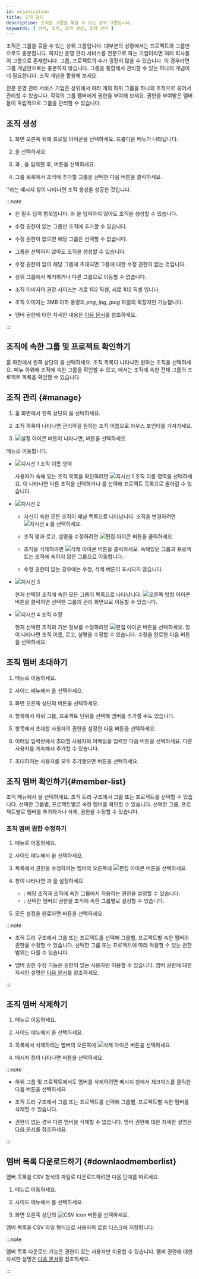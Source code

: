 ```yaml
---
id: organization
title: 조직 관리
description: 조직은 그룹을 묶을 수 있는 상위 그룹입니다.
keywords: [ 관리, 조직, 조직 생성, 조직 관리 ]
---
```


조직은 그룹을 묶을 수 있는 상위 그룹입니다. 대부분의 상황에서는 프로젝트와 그룹만으로도 충분합니다. 하지만 운영 관리 서비스를 전문으로 하는 기업이라면 여러 회사들이 그룹으로 존재합니다. 그룹, 프로젝트의 수가 굉장히 많을 수 있습니다. 이 경우라면 그룹 개념만으로는 충분하지 않습니다. 그룹을 통합해서 관리할 수 있는 하나의 개념이 더 필요합니다. 조직 개념을 활용해 보세요.

전문 운영 관리 서비스 기업은 상위에서 여러 개의 하위 그룹을 하나의 조직으로 묶어서 관리할 수 있습니다. 각각의 그룹 멤버에게 권한을 부여해 보세요. 권한을 부여받은 멤버들이 독립적으로 그룹을 관리할 수 있습니다.

## 조직 생성

1. 화면 오른쪽 위에 프로필 아이콘을 선택하세요. 드롭다운 메뉴가 나타납니다.

1. <Cmdname sid="create_organization" className="uitext" />을 선택하세요.

1. <Cmdname sid="organization_name" className="uitext" />과 <Cmdname sid="site_logo" className="uitext" />, <Cmdname sid="description" className="uitext" />을 입력한 후, <Cmdname sid="next" className="uitext" /> 버튼을 선택하세요.

1. 그룹 목록에서 조직에 추가할 그룹을 선택한 다음 <Cmdname sid="complete" className="uitext" /> 버튼을 클릭하세요.

'<Cmdname sid="success_create_organization" className="uitext" />'라는 메시지 창이 나타나면 조직 생성을 성공한 것입니다.

:::note

* <Cmdname sid="organization_name" className="uitext" />은 필수 입력 항목입니다. <Cmdname sid="site_logo" className="uitext" />와 <Cmdname sid="description" className="uitext" />을 입력하지 않아도 조직을 생성할 수 있습니다.

* 수정 권한이 있는 그룹만 조직에 추가할 수 있습니다.

* 수정 권한이 없으면 해당 그룹은 선택할 수 없습니다.

* 그룹을 선택하지 않아도 조직을 생성할 수 있습니다.

* 수정 권한이 없이 해당 그룹에 초대되면 그룹에 대한 수정 권한이 없는 것입니다.

* 상위 그룹에서 제거하거나 다른 그룹으로 이동할 수 없습니다.

* 조직 <Cmdname sid="site_logo" className="uitext" /> 이미지의 권장 사이즈는 가로 102 픽셀, 세로 102 픽셀 입니다. 

* 조직 <Cmdname sid="site_logo" className="uitext" /> 이미지는 3MB 이하 용량의 *png*, *jpg*, *jpeg* 파일의 확장자만 가능합니다.

* 멤버 권한에 대한 자세한 내용은 [다음 문서](project-structure#project-auth)를 참조하세요.

:::

## 조직에 속한 그룹 및 프로젝트 확인하기

홈 화면에서 왼쪽 상단의 <Cmdname sid="sidebar_org_selector_no_organization" className="uitext" />을 선택하세요. 조직 목록이 나타나면 원하는 조직을 선택하세요. <Cmdname sid="BTN07332" className="uitext" /> 메뉴 하위에 조직에 속한 그룹을 확인할 수 있고, <Cmdname sid="side_projectList" className="uitext" />에서는 조직에 속한 전체 그룹의 프로젝트 목록을 확인할 수 있습니다.

## 조직 관리 {#manage}

1. 홈 화면에서 왼쪽 상단의 <Cmdname sid="sidebar_org_selector_no_organization" className="uitext" />을 선택하세요.

    <ImgLang img='project-organize-manage.png' desc='조직 관리' />

1. 조직 목록이 나타나면 관리하길 원하는 조직 이름으로 마우스 포인터를 가져가세요.

1. ![설정 아이콘](/img/ico-setting.svg) 버튼이 나타나면, 버튼을 선택하세요.

<Cmdname sid="side_organizationManagement" className="uitext" /> 메뉴로 이동합니다.

<ImgLang img='project-organize-manage-group.png' desc='조직 관리' />

* ![지시선 1](/img/number-01.png) 조직 이름 영역

  사용자가 속해 있는 조직 목록을 확인하려면 ![지시선 1](/img/number-01.png) 조직 이름 영역을 선택하세요. <Cmdname sid="organization_list" className="uitext" />이 나타나면 다른 조직을 선택하거나 <Cmdname sid="return_non_organization_list" className="uitext" />를 선택해 프로젝트 목록으로 돌아갈 수 있습니다.

* ![지시선 2](/img/number-02.png) <Cmdname sid="organization_list" className="uitext" />

  - 자신이 속한 모든 조직이 패널 목록으로 나타납니다. 조직을 변경하려면 ![지시선 a](/img/char-a.svg) <Cmdname sid="organization_management_change_to" className="uitext" />를 선택하세요.

  - 조직 명과 로고, 설명을 수정하려면 ![편집 아이콘](/img/ico-edit.svg) 버튼을 클릭하세요.

  - 조직을 삭제하려면 ![삭제 아이콘](/img/ico-trash.svg) 버튼을 클릭하세요. 속해있던 그룹과 프로젝트는 조직에 속하지 않은 그룹으로 이동합니다.

  - 수정 권한이 없는 경우에는 수정, 삭제 버튼이 표시되지 않습니다.

* ![지시선 3](/img/number-03.png) <Cmdname sid="group_list" className="uitext" />

  현재 선택된 조직에 속한 모든 그룹이 목록으로 나타납니다. ![오른쪽 방향 아이콘](/img/right-arrow.svg) 버튼을 클릭하면 선택한 그룹의 관리 화면으로 이동할 수 있습니다.

* ![지시선 4](/img/number-04.png) 조직 수정

  현재 선택한 조직의 기본 정보를 수정하려면 ![편집 아이콘](/img/ico-edit.svg) 버튼을 선택하세요. <Cmdname sid="edit_organization" className="uitext" /> 창이 나타나면 조직 이름, 로고, 설명을 수정할 수 있습니다. 수정을 완료한 다음 <Cmdname sid="save" className="uitext" /> 버튼을 선택하세요.

## 조직 멤버 초대하기

1. <Cmdname sid="side_organizationManagement" className="uitext" /> 메뉴로 이동하세요.

1. 사이드 메뉴에서 <Cmdname sid="side_organizationMembers" className="uitext" />을 선택하세요.

1. 화면 오른쪽 상단의 <Cmdname sid="invite_member" className="uitext" /> 버튼을 선택하세요.

1. <Cmdname sid="organization" className="uitext" /> 항목에서 하위 그룹, 프로젝트 단위를 선택해 멤버를 추가할 수도 있습니다.

1. <Cmdname sid="user_role" className="uitext" /> 항목에서 초대할 사용자의 권한을 설정한 다음 <Cmdname sid="apply" className="uitext" /> 버튼을 선택하세요.

1. 이메일 입력란에서 초대할 사용자의 이메일을 입력한 다음 <Cmdname sid="add" className="uitext" /> 버튼을 선택하세요. 다른 사용자를 계속해서 추가할 수 있습니다.

1. 초대하려는 사용자를 모두 추가했으면 <Cmdname sid="complete" className="uitext" /> 버튼을 선택하세요.


<InviteMemberNotes />

## 조직 멤버 확인하기{#member-list}

<ImgLang img='organization-member.png' desc='조직 멤버 확인' />

조직 메뉴에서 <Cmdname sid="side_organizationMembers" className="uitext" />을 선택하세요. 조직 트리 구조에서 그룹 또는 프로젝트를 선택할 수 있습니다. 선택한 그룹별, 프로젝트별로 속한 멤버를 확인할 수 있습니다. 선택한 그룹, 프로젝트별로 멤버를 추가하거나 삭제, 권한을 수정할 수 있습니다.

### 조직 멤버 권한 수정하기

1. <Cmdname sid="side_organizationManagement" className="uitext" /> 메뉴로 이동하세요.

1. 사이드 메뉴에서 <Cmdname sid="side_organizationMembers" className="uitext" />을 선택하세요.

1. <Cmdname sid="organization_member" className="uitext" /> 목록에서 권한을 수정하려는 멤버의 오른쪽에 ![편집 아이콘](/img/ico-edit.svg) 버튼을 선택하세요. 

1. <Cmdname sid="edit_member_role" className="uitext" /> 창이 나타나면 <Cmdname sid="member_role" className="uitext" />과 <Cmdname sid="user_role_per_group_of_organization" className="uitext" />을 설정하세요.

    * <Cmdname sid="member_role" className="uitext" />: 해당 조직과 조직에 속한 그룹에서 허용하는 권한을 설정할 수 있습니다.
    * <Cmdname sid="user_role_per_group_of_organization" className="uitext" />: 선택한 멤버의 권한을 조직에 속한 그룹별로 설정할 수 있습니다.

1. 모든 설정을 완료하면 <Cmdname sid="apply" className="uitext" /> 버튼을 선택하세요.

:::note

* 조직 트리 구조에서 그룹 또는 프로젝트를 선택해 그룹별, 프로젝트별 속한 멤버의 권한을 수정할 수 있습니다. 선택한 그룹 또는 프로젝트에 따라 적용할 수 있는 권한 범위는 다를 수 있습니다.

* 멤버 권한 수정 기능은 <Cmdname sid="member_management" className="b600" /> 권한이 있는 사용자만 이용할 수 있습니다. 멤버 권한에 대한 자세한 설명은 [다음 문서](project-structure#project-auth)를 참조하세요.

:::

## 조직 멤버 삭제하기

1. <Cmdname sid="side_organizationManagement" className="uitext" /> 메뉴로 이동하세요.

1. 사이드 메뉴에서 <Cmdname sid="side_organizationMembers" className="uitext" />을 선택하세요.

1. <Cmdname sid="organization_member" className="uitext" /> 목록에서 삭제하려는 멤버의 오른쪽에 ![삭제 아이콘](/img/ico-trash-red.svg) 버튼을 선택하세요. 

1. 메시지 창이 나타나면 <Cmdname sid="delete" className="uitext" /> 버튼을 선택하세요. 

:::note

* 하위 그룹 및 프로젝트에서도 멤버를 삭제하려면 메시지 창에서 체크박스를 클릭한 다음 <Cmdname sid="delete" className="uitext" /> 버튼을 선택하세요.

* 조직 트리 구조에서 그룹 또는 프로젝트를 선택해 그룹별, 프로젝트별 속한 멤버를 삭제할 수 있습니다.

* <Cmdname sid="member_management" className="b600" /> 권한이 없는 경우 다른 멤버을 삭제할 수 없습니다. 멤버 권한에 대한 자세한 설명은 [다음 문서](project-structure#project-auth)를 참조하세요.

:::

## 멤버 목록 다운로드하기 {#downlaodmemberlist}

멤버 목록을 CSV 형식의 파일로 다운로드하려면 다음 단계를 따르세요.

1. <Cmdname sid="side_organizationManagement" className="uitext" /> 메뉴로 이동하세요.

1. 사이드 메뉴에서 <Cmdname sid="side_organizationMembers" className="uitext" />를 선택하세요.

1. 화면 오른쪽 상단의 ![CSV icon](/img/ic-csv-download-ms.svg) 버튼을 선택하세요.

멤버 목록을 CSV 파일 형식으로 사용자의 로컬 디스크에 저장합니다.

:::note

멤버 목록 다운로드 기능은 <Cmdname sid="member_management" className="b600" /> 권한이 있는 사용자만 이용할 수 있습니다. 멤버 권한에 대한 자세한 설명은 [다음 문서](project-structure#project-auth)를 참조하세요.

:::